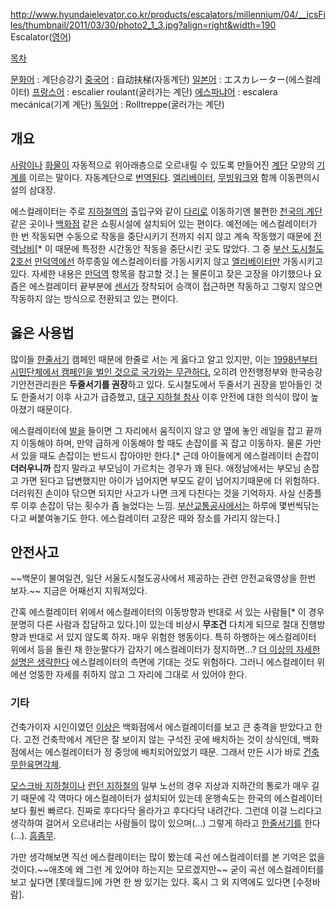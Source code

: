 http://www.hyundaielevator.co.kr/products/escalators/millennium/04/__icsFiles/thumbnail/2011/03/30/photo2_1_3.jpg?align=right&width=190
Escalator([[영어]])

[[목차]]

[[문화어]] : 계단승강기
[[중국어]] : 自动扶梯(자동계단)
[[일본어]] : エスカレーター(에스컬레이터)
[[프랑스어]] : escalier roulant(굴러가는 계단)
[[에스파냐어]] : escalera mecánica(기계 계단)
[[독일어]] : Rolltreppe(굴러가는 계단)


== 개요 ==
[[사람]]이나 [[화물]]이 자동적으로 위아래층으로 오르내릴 수 있도록 만들어진 [[계단]] 모양의 [[기계]]를 이르는 말이다. 자동계단으로 [[번역]]된다. [[엘리베이터]], [[무빙워크]]와 함께 이동편의시설의 삼대장.

에스컬레이터는 주로 [[지하철]]역의 출입구와 같이 [[다리]]로 이동하기엔 불편한 [[천국의 계단]] 같은 곳이나 [[백화점]] 같은 쇼핑시설에 설치되어 있는 편이다. 예전에는 에스컬레이터가 한 번 작동되면 수동으로 작동을 중단시키기 전까지 쉬지 않고 계속 작동했기 때문에 [[전력]]낭비[* 이 때문에 특정한 시간동안 작동을 중단시킨 곳도 많았다. 그 중 [[부산 도시철도 2호선]] [[만덕역]]에선 하루종일 에스컬레이터를 가동시키지 않고 [[엘리베이터]]만 가동시키고 있다. 자세한 내용은 [[만덕역]] 항목을 참고할 것.] 는 물론이고 잦은 고장을 야기했으나 요즘은 에스컬레이터 끝부분에 [[센서]]가 장착되어 승객이 접근하면 작동하고 그렇지 않으면 작동하지 않는 방식으로 전환되고 있는 편이다.

== 옳은 사용법 ==
많이들 [[한줄서기]] 캠페인 때문에 한줄로 서는 게 옳다고 알고 있지만, 이는 [http://www.sobilife.com/news/articleView.html?idxno=4697 1998년부터 시민단체에서 캠페인을 벌인 것으로 국가와는 무관하다.] 오히려 안전행정부와 한국승강기안전관리원은 '''두줄서기를 권장'''하고 있다. 도시철도에서 두줄서기 권장을 받아들인 것도 한줄서기 이후 사고가 급증했고, [[대구 지하철 참사]] 이후 안전에 대한 의식이 많이 높아졌기 때문이다.

에스컬레이터에 [[발]]을 들이면 그 자리에서 움직이지 않고 양 옆에 놓인 레일을 잡고 끝까지 이동해야 하며, 만약 급하게 이동해야 할 때도 손잡이를 꼭 잡고 이동하자. 물론 가만 서 있을 때도 손잡이는 반드시 잡아야만 한다.[* 근데 아이들에게 에스컬레이터 손잡이 '''더러우니까''' 잡지 말라고 부모님이 가르치는 경우가 꽤 된다. 애정남에서는 부모님 손잡고 가면 된다고 답변했지만 아이가 넘어지면 부모도 같이 넘어지기때문에 더 위험하다. 더러워진 손이야 닦으면 되지만 사고가 나면 크게 다친다는 것을 기억하자. 사실 신종플루 이후 손잡이 닦는 횟수가 좀 늘었다는 느낌. [[부산교통공사]]에서는 하루에 몇번씩닦는다고 써붙여놓기도 한다. 에스컬레이터 고장은 때와 장소를 가리지 않는다.]

== 안전사고 ==
~~백문이 불여일견, 일단 서울도시철도공사에서 제공하는 관련 안전교육영상을 한번 보자.~~ 지금은 어째선지 지워져있다.

간혹 에스컬레이터 위에서 에스컬레이터의 이동방향과 반대로 서 있는 사람들[* 이 경우 분명히 다른 사람과 잡담하고 있다.]이 있는데 비상시 '''무조건''' 다치게 되므로 절대 진행방향과 반대로 서 있지 않도록 하자. 매우 위험한 행동이다. 특히 하행하는 에스컬레이터 위에서 등을 돌린 채 한눈팔다가 갑자기 에스컬레이터가 정지하면...? [[더 이상의 자세한 설명은 생략한다]] 에스컬레이터의 측면에 기대는 것도 위험하다. 그러니 에스컬레이터 위에선 엉뚱한 자세를 취하지 않고 그 자리에 그대로 서 있어야 한다.

=== 기타 ===
건축가이자 시인이였던 [[이상]]은 백화점에서 에스컬레이터를 보고 큰 충격을 받았다고 한다. 고전 건축학에서 계단은 잘 보이지 않는 구석진 곳에 배치하는 것이 상식인데, 백화점에서는 에스컬레이터가 정 중앙에 배치되어있었기 때문. 그래서 만든 시가 바로 [[건축무한육면각체]].

[[모스크바 지하철]]이나 [[런던 지하철]]의 일부 노선의 경우 지상과 지하간의 통로가 매우 길기 때문에 각 역마다 에스컬레이터가 설치되어 있는데 운행속도는 한국의 에스컬레이터보다 훨씬 빠르다. 진짜로 후다다닥 올라가고 후다다닥 내려간다. 그런데 이걸 느리다고 생각하여 걸어서 오르내리는 사람들이 많이 있으며(...) 그렇게 하라고 [[한줄서기]]를 한다(...). [[흠좀무]]. 

가만 생각해보면 직선 에스컬레이터는 많이 봤는데 곡선 에스컬레이터를 본 기억은 없을 것이다.~~애초에 왜 그런 게 있어야 하는지는 모르겠지만~~ 굳이 곡선 에스컬레이터를 보고 싶다면 [롯데월드]에 가면 한 쌍 있기는 있다. 혹시 그 외 지역에도 있다면 [수정바람]. 
